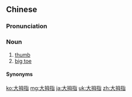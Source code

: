 ==Chinese==
{{zh-forms|type=12}}

===Pronunciation===
{{zh-pron
|m=dàmuzhǐ
|c=daai6 mou5 zi2
|cat=n
}}

===Noun===
{{zh-noun}}

# [[thumb]]
# [[big toe]]

====Synonyms====
{{zh-dial|拇指}}

{{zh-cat|Advanced|Anatomy}}

[[ko:大拇指]]
[[mg:大拇指]]
[[ja:大拇指]]
[[uk:大拇指]]
[[zh:大拇指]]